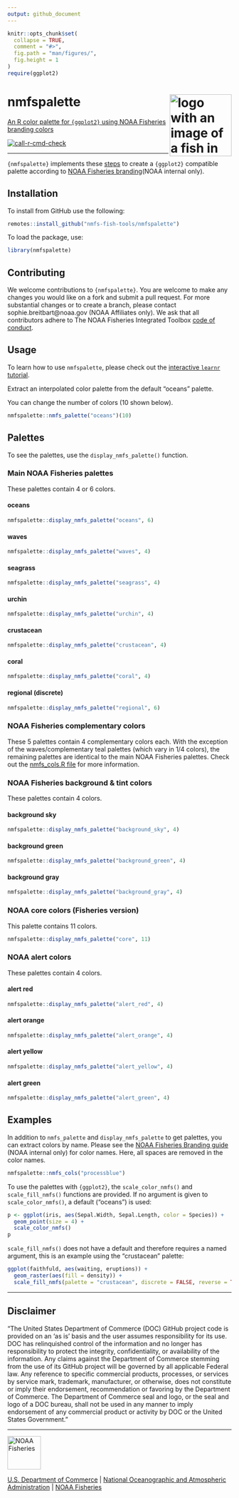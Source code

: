 ```yaml
---
output: github_document
---
```


<!-- README.md is generated from README.Rmd. Please edit README.Rmd -->

```r
knitr::opts_chunk$set(
  collapse = TRUE,
  comment = "#>",
  fig.path = "man/figures/",
  fig.height = 1
)
require(ggplot2)
```

# nmfspalette <a href={https:://nmfs-fish-tools.github.io/nmfspalette}><img src="man/figures/logo.png" align="right" width=139 height=139 alt="logo with an image of a fish in multiple palette colors" />

An R color palette for `{ggplot2}` using NOAA Fisheries branding colors

[![call-r-cmd-check](https://github.com/nmfs-fish-tools/nmfspalette/actions/workflows/call-r-cmd-check.yml/badge.svg)](https://github.com/nmfs-fish-tools/nmfspalette/actions/workflows/call-r-cmd-check.yml)

**************
`{nmfspalette}` implements these [steps](https://drsimonj.svbtle.com/creating-corporate-colour-palettes-for-ggplot2) to create a `{ggplot2}` compatible palette according to [NOAA Fisheries branding](https://drive.google.com/drive/folders/1pcMRQHGdzX4NfsiDNTCYIBpRyP1-F57J)(NOAA internal only).

## Installation 

To install from GitHub use the following:
```r
remotes::install_github("nmfs-fish-tools/nmfspalette")
```

To load the package, use:
```r
library(nmfspalette)
```

## Contributing
We welcome contributions to `{nmfspalette}`. You are welcome to make any changes you would like on a fork and submit a pull request. For more substantial changes or to create a branch, please contact sophie.breitbart@noaa.gov (NOAA Affiliates only). We ask that all contributors adhere to The NOAA Fisheries Integrated Toolbox [code of conduct](https://github.com/nmfs-fish-tools/Resources/blob/main/CONTRIBUTING.md).


## Usage 
To learn how to use `nmfspalette`, please check out the [interactive `learnr` tutorial](https://connect.fisheries.noaa.gov/colors/).

Extract an interpolated color palette from the default "oceans" palette. 

You can change the number of colors (10 shown below).
```r
nmfspalette::nmfs_palette("oceans")(10)
```

## Palettes
To see the palettes, use the `display_nmfs_palette()` function.

### Main NOAA Fisheries palettes
These palettes contain 4 or 6 colors.

#### oceans
```r
nmfspalette::display_nmfs_palette("oceans", 6)
```

#### waves
```r
nmfspalette::display_nmfs_palette("waves", 4)
```

#### seagrass
```r
nmfspalette::display_nmfs_palette("seagrass", 4)
```

#### urchin
```r
nmfspalette::display_nmfs_palette("urchin", 4)
```

#### crustacean
```r
nmfspalette::display_nmfs_palette("crustacean", 4)
```

#### coral
```r
nmfspalette::display_nmfs_palette("coral", 4)
```

#### regional (discrete)
```r
nmfspalette::display_nmfs_palette("regional", 6)
```

### NOAA Fisheries complementary colors
These 5 palettes contain 4 complementary colors each. With the exception of the waves/complementary teal palettes (which vary in 1/4 colors), the remaining palettes are identical to the main NOAA Fisheries palettes. Check out the [nmfs_cols.R file](https://github.com/nmfs-fish-tools/nmfspalette/blob/main/R/nmfs_cols.R) for more information.

### NOAA Fisheries background & tint colors
These palettes contain 4 colors.

#### background sky
```r
nmfspalette::display_nmfs_palette("background_sky", 4)
```

#### background green
```r
nmfspalette::display_nmfs_palette("background_green", 4)
```

#### background gray
```r
nmfspalette::display_nmfs_palette("background_gray", 4)
```


### NOAA core colors (Fisheries version)
This palette contains 11 colors.

```r
nmfspalette::display_nmfs_palette("core", 11)
```

### NOAA alert colors
These palettes contain 4 colors.

#### alert red
```r
nmfspalette::display_nmfs_palette("alert_red", 4)
```

#### alert orange
```r
nmfspalette::display_nmfs_palette("alert_orange", 4)
```

#### alert yellow
```r
nmfspalette::display_nmfs_palette("alert_yellow", 4)
```

#### alert green
```r
nmfspalette::display_nmfs_palette("alert_green", 4)
```

## Examples

In addition to `nmfs_palette` and `display_nmfs_palette` to get palettes, you can extract colors by name. Please see the [NOAA Fisheries Branding guide](https://drive.google.com/drive/folders/1pcMRQHGdzX4NfsiDNTCYIBpRyP1-F57J) (NOAA internal only) for color names. Here, all spaces are removed in the color names.

```r
nmfspalette::nmfs_cols("processblue")
```

To use the palettes with `{ggplot2}`, the `scale_color_nmfs()` and `scale_fill_nmfs()` functions are provided. If no argument is given to `scale_color_nmfs()`, a default ("oceans") is used:

```r
p <- ggplot(iris, aes(Sepal.Width, Sepal.Length, color = Species)) +
  geom_point(size = 4) +
  scale_color_nmfs()
p
```

`scale_fill_nmfs()` does not have a default and therefore requires a named argument, this is an example using the "crustacean" palette:
```r
ggplot(faithfuld, aes(waiting, eruptions)) +
  geom_raster(aes(fill = density)) +
  scale_fill_nmfs(palette = "crustacean", discrete = FALSE, reverse = TRUE)
```

**************

## Disclaimer

“The United States Department of Commerce (DOC) GitHub project code is provided on an ‘as is’ basis and the user assumes responsibility for its use. DOC has relinquished control of the information and no longer has responsibility to protect the integrity, confidentiality, or availability of the information. Any claims against the Department of Commerce stemming from the use of its GitHub project will be governed by all applicable Federal law. Any reference to specific commercial products, processes, or services by service mark, trademark, manufacturer, or otherwise, does not constitute or imply their endorsement, recommendation or favoring by the Department of Commerce. The Department of Commerce seal and logo, or the seal and logo of a DOC bureau, shall not be used in any manner to imply endorsement of any commercial product or activity by DOC or the United States Government.”

***** *******
<a href="https://www.fisheries.noaa.gov/"><img src="man/figures/noaa-fisheries-rgb-2line-horizontal-small.png" height=75 alt="NOAA Fisheries" />

 
[U.S. Department of Commerce](https://www.commerce.gov/) | [National Oceanographic and Atmospheric Administration](https://www.noaa.gov) | [NOAA Fisheries](https://www.fisheries.noaa.gov/)
